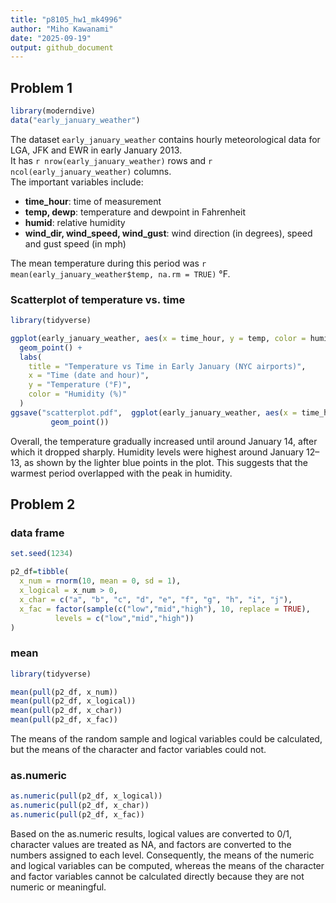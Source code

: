 ```yaml
---
title: "p8105_hw1_mk4996"
author: "Miho Kawanami"
date: "2025-09-19"
output: github_document
---
```


## Problem 1
```r
library(moderndive)
data("early_january_weather")
```

The dataset `early_january_weather` contains hourly meteorological data for LGA, JFK and EWR in early January 2013.  
It has `r nrow(early_january_weather)` rows and `r ncol(early_january_weather)` columns.  
The important variables include:

- **time_hour**: time of measurement  
- **temp, dewp**: temperature and dewpoint in Fahrenheit  
- **humid**: relative humidity  
- **wind_dir, wind_speed, wind_gust**: wind direction (in degrees), speed and gust speed (in mph)

The mean temperature during this period was `r mean(early_january_weather$temp, na.rm = TRUE)` °F.

### Scatterplot of temperature vs. time
```r
library(tidyverse)

ggplot(early_january_weather, aes(x = time_hour, y = temp, color = humid)) +
  geom_point() +
  labs(
    title = "Temperature vs Time in Early January (NYC airports)",
    x = "Time (date and hour)",
    y = "Temperature (°F)",
    color = "Humidity (%)"
  )
ggsave("scatterplot.pdf",  ggplot(early_january_weather, aes(x = time_hour, y = temp, color = humid)) +
         geom_point())
```
Overall, the temperature gradually increased until around January 14, after which it dropped sharply. Humidity levels were highest around January 12–13, as shown by the lighter blue points in the plot. This suggests that the warmest period overlapped with the peak in humidity.

## Problem 2
### data frame
```r
set.seed(1234)

p2_df=tibble(
  x_num = rnorm(10, mean = 0, sd = 1),
  x_logical = x_num > 0,
  x_char = c("a", "b", "c", "d", "e", "f", "g", "h", "i", "j"),
  x_fac = factor(sample(c("low","mid","high"), 10, replace = TRUE),
          levels = c("low","mid","high"))
)
```

### mean
```r
library(tidyverse)

mean(pull(p2_df, x_num))
mean(pull(p2_df, x_logical))   
mean(pull(p2_df, x_char))
mean(pull(p2_df, x_fac))
```
The means of the random sample and logical variables could be calculated, but the means of the character and factor variables could not.

### as.numeric
```r
as.numeric(pull(p2_df, x_logical)) 
as.numeric(pull(p2_df, x_char))
as.numeric(pull(p2_df, x_fac))  

``` 
Based on the as.numeric results, logical values are converted to 0/1, character values are treated as NA, and factors are converted to the numbers assigned to each level. Consequently, the means of the numeric and logical variables can be computed, whereas the means of the character and factor variables cannot be calculated directly because they are not numeric or meaningful. 